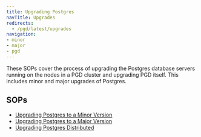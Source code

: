 ```yaml
---
title: Upgrading Postgres
navTitle: Upgrades
redirects:
  - /pgd/latest/upgrades
navigation:
- minor
- major
- pgd
---
```


These SOPs cover the process of upgrading the Postgres database servers running on the nodes in a PGD cluster and upgrading PGD itself. This includes minor and major upgrades of Postgres.

## SOPs

- [Upgrading Postgres to a Minor Version](/pgd/latest/expanded-how-to/sops/upgrade/minor)
- [Upgrading Postgres to a Major Version](/pgd/latest/expanded-how-to/sops/upgrade/major)
- [Upgrading Postgres Distributed](/pgd/latest/expanded-how-to/sops/upgrade/pgd)

